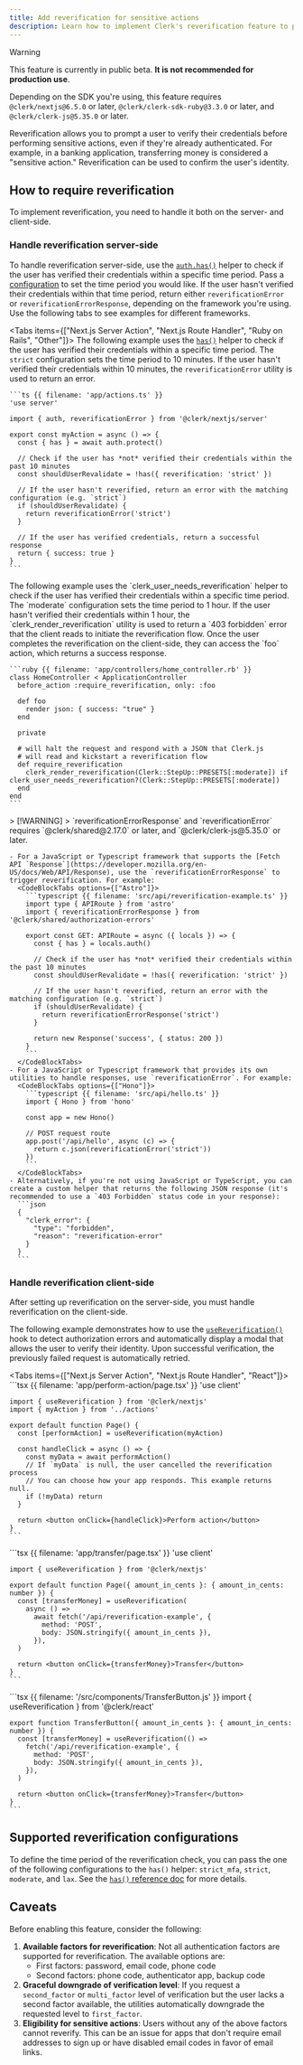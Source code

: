 ```yaml
---
title: Add reverification for sensitive actions
description: Learn how to implement Clerk's reverification feature to protect sensitive actions in your application.
---
```


> [!WARNING]
> This feature is currently in public beta. **It is not recommended for production use**.
>
> Depending on the SDK you're using, this feature requires `@clerk/nextjs@6.5.0` or later, `@clerk/clerk-sdk-ruby@3.3.0` or later, and `@clerk/clerk-js@5.35.0` or later.

Reverification allows you to prompt a user to verify their credentials before performing sensitive actions, even if they're already authenticated. For example, in a banking application, transferring money is considered a "sensitive action." Reverification can be used to confirm the user's identity.

## How to require reverification

To implement reverification, you need to handle it both on the server- and client-side.

### Handle reverification server-side

To handle reverification server-side, use the [`auth.has()`](/docs/references/backend/types/auth-object#has) helper to check if the user has verified their credentials within a specific time period. Pass a [configuration](#supported-verification-configurations) to set the time period you would like. If the user hasn't verified their credentials within that time period, return either `reverificationError` or `reverificationErrorResponse`, depending on the framework you're using. Use the following tabs to see examples for different frameworks.

<Tabs items={["Next.js Server Action", "Next.js Route Handler", "Ruby on Rails", "Other"]}>
  <Tab>
    The following example uses the [`has()`](/docs/references/backend/types/auth-object#has) helper to check if the user has verified their credentials within a specific time period. The `strict` configuration sets the time period to 10 minutes. If the user hasn't verified their credentials within 10 minutes, the `reverificationError` utility is used to return an error.

    ```ts {{ filename: 'app/actions.ts' }}
    'use server'

    import { auth, reverificationError } from '@clerk/nextjs/server'

    export const myAction = async () => {
      const { has } = await auth.protect()

      // Check if the user has *not* verified their credentials within the past 10 minutes
      const shouldUserRevalidate = !has({ reverification: 'strict' })

      // If the user hasn't reverified, return an error with the matching configuration (e.g. `strict`)
      if (shouldUserRevalidate) {
        return reverificationError('strict')
      }

      // If the user has verified credentials, return a successful response
      return { success: true }
    }
    ```
  </Tab>

  <Tab>
    <Include src="_partials/nextjs/reverification-route-handler" />
  </Tab>

  <Tab>
    The following example uses the `clerk_user_needs_reverification` helper to check if the user has verified their credentials within a specific time period. The `moderate` configuration sets the time period to 1 hour. If the user hasn't verified their credentials within 1 hour, the `clerk_render_reverification` utility is used to return a `403 forbidden` error that the client reads to initiate the reverification flow. Once the user completes the reverification on the client-side, they can access the `foo` action, which returns a success response.

    ```ruby {{ filename: 'app/controllers/home_controller.rb' }}
    class HomeController < ApplicationController
      before_action :require_reverification, only: :foo

      def foo
        render json: { success: "true" }
      end

      private

      # will halt the request and respond with a JSON that Clerk.js
      # will read and kickstart a reverification flow
      def require_reverification
        clerk_render_reverification(Clerk::StepUp::PRESETS[:moderate]) if clerk_user_needs_reverification?(Clerk::StepUp::PRESETS[:moderate])
      end
    end
    ```
  </Tab>

  <Tab>
    > [!WARNING]
    > `reverificationErrorResponse` and `reverificationError` requires `@clerk/shared@2.17.0` or later, and `@clerk/clerk-js@5.35.0` or later.

    - For a JavaScript or Typescript framework that supports the [Fetch API `Response`](https://developer.mozilla.org/en-US/docs/Web/API/Response), use the `reverificationErrorResponse` to trigger reverification. For example:
      <CodeBlockTabs options={["Astro"]}>
        ```typescript {{ filename: 'src/api/reverification-example.ts' }}
        import type { APIRoute } from 'astro'
        import { reverificationErrorResponse } from '@clerk/shared/authorization-errors'

        export const GET: APIRoute = async ({ locals }) => {
          const { has } = locals.auth()

          // Check if the user has *not* verified their credentials within the past 10 minutes
          const shouldUserRevalidate = !has({ reverification: 'strict' })

          // If the user hasn't reverified, return an error with the matching configuration (e.g. `strict`)
          if (shouldUserRevalidate) {
            return reverificationErrorResponse('strict')
          }

          return new Response('success', { status: 200 })
        }
        ```
      </CodeBlockTabs>
    - For a JavaScript or Typescript framework that provides its own utilities to handle responses, use `reverificationError`. For example:
      <CodeBlockTabs options={["Hono"]}>
        ```typescript {{ filename: 'src/api/hello.ts' }}
        import { Hono } from 'hono'

        const app = new Hono()

        // POST request route
        app.post('/api/hello', async (c) => {
          return c.json(reverificationError('strict'))
        })
        ```
      </CodeBlockTabs>
    - Alternatively, if you're not using JavaScript or TypeScript, you can create a custom helper that returns the following JSON response (it's recommended to use a `403 Forbidden` status code in your response):
      ```json
      {
        "clerk_error": {
          "type": "forbidden",
          "reason": "reverification-error"
        }
      }
      ```
  </Tab>
</Tabs>

### Handle reverification client-side

After setting up reverification on the server-side, you must handle reverification on the client-side.

The following example demonstrates how to use the [`useReverification()`](/docs/sdk/react/use-reverification) hook to detect authorization errors and automatically display a modal that allows the user to verify their identity. Upon successful verification, the previously failed request is automatically retried.

<Tabs items={["Next.js Server Action", "Next.js Route Handler", "React"]}>
  <Tab>
    ```tsx {{ filename: 'app/perform-action/page.tsx' }}
    'use client'

    import { useReverification } from '@clerk/nextjs'
    import { myAction } from '../actions'

    export default function Page() {
      const [performAction] = useReverification(myAction)

      const handleClick = async () => {
        const myData = await performAction()
        // If `myData` is null, the user cancelled the reverification process
        // You can choose how your app responds. This example returns null.
        if (!myData) return
      }

      return <button onClick={handleClick}>Perform action</button>
    }
    ```
  </Tab>

  <Tab>
    ```tsx {{ filename: 'app/transfer/page.tsx' }}
    'use client'

    import { useReverification } from '@clerk/nextjs'

    export default function Page({ amount_in_cents }: { amount_in_cents: number }) {
      const [transferMoney] = useReverification(
        async () =>
          await fetch('/api/reverification-example', {
            method: 'POST',
            body: JSON.stringify({ amount_in_cents }),
          }),
      )

      return <button onClick={transferMoney}>Transfer</button>
    }
    ```
  </Tab>

  <Tab>
    ```tsx {{ filename: '/src/components/TransferButton.js' }}
    import { useReverification } from '@clerk/react'

    export function TransferButton({ amount_in_cents }: { amount_in_cents: number }) {
      const [transferMoney] = useReverification(() =>
        fetch('/api/reverification-example', {
          method: 'POST',
          body: JSON.stringify({ amount_in_cents }),
        }),
      )

      return <button onClick={transferMoney}>Transfer</button>
    }
    ```
  </Tab>
</Tabs>

## Supported reverification configurations

To define the time period of the reverification check, you can pass the one of the following configurations to the `has()` helper: `strict_mfa`, `strict`, `moderate`, and `lax`. See the [`has()` reference doc](/docs/references/backend/types/auth-object#check-authorization-params-with-custom-permissions) for more details.

## Caveats

Before enabling this feature, consider the following:

1. **Available factors for reverification**: Not all authentication factors are supported for reverification. The available options are:
   - First factors: password, email code, phone code
   - Second factors: phone code, authenticator app, backup code
1. **Graceful downgrade of verification level**: If you request a `second_factor` or `multi_factor` level of verification but the user lacks a second factor available, the utilities automatically downgrade the requested level to `first_factor`.
1. **Eligibility for sensitive actions**: Users without any of the above factors cannot reverify. This can be an issue for apps that don't require email addresses to sign up or have disabled email codes in favor of email links.
